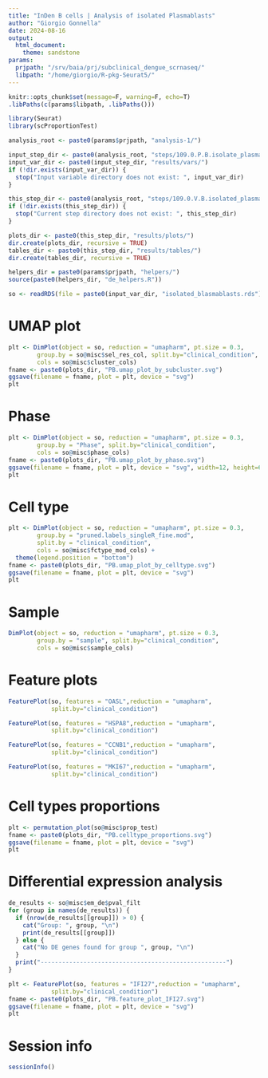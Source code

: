 ```yaml
---
title: "InDen B cells | Analysis of isolated Plasmablasts"
author: "Giorgio Gonnella"
date: 2024-08-16
output:
  html_document:
    theme: sandstone
params:
  prjpath: "/srv/baia/prj/subclinical_dengue_scrnaseq/"
  libpath: "/home/giorgio/R-pkg-Seurat5/"
---
```


```r
knitr::opts_chunk$set(message=F, warning=F, echo=T)
.libPaths(c(params$libpath, .libPaths()))

library(Seurat)
library(scProportionTest)

analysis_root <- paste0(params$prjpath, "analysis-1/")

input_step_dir <- paste0(analysis_root, "steps/109.0.P.B.isolate_plasmablasts/")
input_var_dir <- paste0(input_step_dir, "results/vars/")
if (!dir.exists(input_var_dir)) {
  stop("Input variable directory does not exist: ", input_var_dir)
}

this_step_dir <- paste0(analysis_root, "steps/109.0.V.B.isolated_plasmablasts/")
if (!dir.exists(this_step_dir)) {
  stop("Current step directory does not exist: ", this_step_dir)
}

plots_dir <- paste0(this_step_dir, "results/plots/")
dir.create(plots_dir, recursive = TRUE)
tables_dir <- paste0(this_step_dir, "results/tables/")
dir.create(tables_dir, recursive = TRUE)

helpers_dir = paste0(params$prjpath, "helpers/")
source(paste0(helpers_dir, "de_helpers.R"))
```

```r
so <- readRDS(file = paste0(input_var_dir, "isolated_blasmablasts.rds"))
```

# UMAP plot

```r
plt <- DimPlot(object = so, reduction = "umapharm", pt.size = 0.3,
        group.by = so@misc$sel_res_col, split.by="clinical_condition",
        cols = so@misc$cluster_cols)
fname <- paste0(plots_dir, "PB.umap_plot_by_subcluster.svg")
ggsave(filename = fname, plot = plt, device = "svg")
plt
```

# Phase

```r
plt <- DimPlot(object = so, reduction = "umapharm", pt.size = 0.3,
        group.by = "Phase", split.by="clinical_condition",
        cols = so@misc$phase_cols)
fname <- paste0(plots_dir, "PB.umap_plot_by_phase.svg")
ggsave(filename = fname, plot = plt, device = "svg", width=12, height=6)
plt
```

# Cell type

```r
plt <- DimPlot(object = so, reduction = "umapharm", pt.size = 0.3,
        group.by = "pruned.labels_singleR_fine.mod",
        split.by = "clinical_condition",
        cols = so@misc$fctype_mod_cols) +
  theme(legend.position = "bottom")
fname <- paste0(plots_dir, "PB.umap_plot_by_celltype.svg")
ggsave(filename = fname, plot = plt, device = "svg")
plt
```

# Sample

```r
DimPlot(object = so, reduction = "umapharm", pt.size = 0.3,
        group.by = "sample", split.by="clinical_condition",
        cols = so@misc$sample_cols)
```

# Feature plots

```r
FeaturePlot(so, features = "OASL",reduction = "umapharm",
            split.by="clinical_condition")
```

```r
FeaturePlot(so, features = "HSPA8",reduction = "umapharm",
            split.by="clinical_condition")
```

```r
FeaturePlot(so, features = "CCNB1",reduction = "umapharm",
            split.by="clinical_condition")
```

```r
FeaturePlot(so, features = "MKI67",reduction = "umapharm",
            split.by="clinical_condition")
```

# Cell types proportions

```r
plt <- permutation_plot(so@misc$prop_test)
fname <- paste0(plots_dir, "PB.celltype_proportions.svg")
ggsave(filename = fname, plot = plt, device = "svg")
plt
```

# Differential expression analysis

```r
de_results <- so@misc$em_de$pval_filt
for (group in names(de_results)) {
  if (nrow(de_results[[group]]) > 0) {
    cat("Group: ", group, "\n")
    print(de_results[[group]])
  } else {
    cat("No DE genes found for group ", group, "\n")
  }
  print("----------------------------------------------------")
}
```

```r
plt <- FeaturePlot(so, features = "IFI27",reduction = "umapharm",
            split.by="clinical_condition")
fname <- paste0(plots_dir, "PB.feature_plot_IFI27.svg")
ggsave(filename = fname, plot = plt, device = "svg")
plt
```

# Session info

```r
sessionInfo()
```
